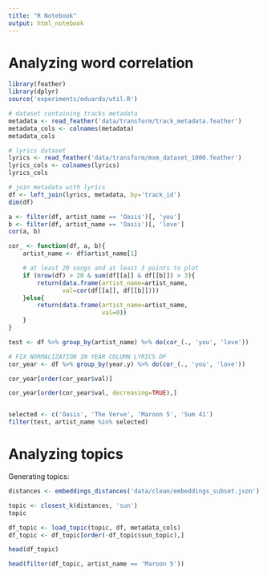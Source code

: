 ```yaml
---
title: "R Notebook"
output: html_notebook
---
```


# Analyzing word correlation

```r
library(feather)
library(dplyr)
source('experiments/eduardo/util.R')
```

```r
# dataset containing tracks metadata
metadata <- read_feather('data/transform/track_metadata.feather')
metadata_cols <- colnames(metadata)
metadata_cols
```

```r
# lyrics dataset
lyrics <- read_feather('data/transform/mxm_dataset_1000.feather')
lyrics_cols <- colnames(lyrics)
lyrics_cols
```

```r
# join metadata with lyrics
df <- left_join(lyrics, metadata, by='track_id')
dim(df)
```

```r
a <- filter(df, artist_name == 'Oasis')[, 'you']
b <- filter(df, artist_name == 'Oasis')[, 'love']
cor(a, b)
```


```r
cor_ <- function(df, a, b){
    artist_name <- df$artist_name[1]

    # at least 20 songs and at least 3 points to plot
    if (nrow(df) > 20 & sum(df[[a]] & df[[b]]) > 3){
        return(data.frame(artist_name=artist_name,
               val=cor(df[[a]], df[[b]])))
    }else{
        return(data.frame(artist_name=artist_name,
                          val=0))
    }
}

test <- df %>% group_by(artist_name) %>% do(cor_(., 'you', 'love'))

# FIX NORMALIZATION IN YEAR COLUMN LYRICS DF
cor_year <- df %>% group_by(year.y) %>% do(cor_(., 'you', 'love'))

cor_year[order(cor_year$val)]

cor_year[order(cor_year$val, decreasing=TRUE),] 


selected <- c('Oasis', 'The Verve', 'Maroon 5', 'Sum 41')
filter(test, artist_name %in% selected)
```

# Analyzing topics

Generating topics:

```r
distances <- embeddings_distances('data/clean/embeddings_subset.json')

topic <- closest_k(distances, 'sun')
topic

df_topic <- load_topic(topic, df, metadata_cols)
df_topic <- df_topic[order(-df_topic$sun_topic),]
```

```r
head(df_topic)

head(filter(df_topic, artist_name == 'Maroon 5'))
```

